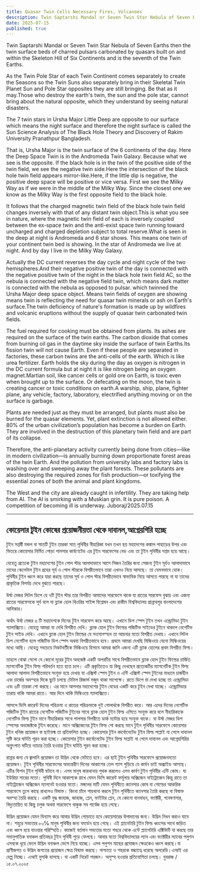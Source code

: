 ```yaml
---
title: Quasar Twin Cells Necessary Fires, Volcanoes
description: Twin Saptarshi Mandal or Seven Twin Star Nebula of Seven Earths then the twin surface beds of charred pulsars carbonated by quasars built on and within the Skeleton Hill of Six Continents and is the seventh of the Twin Earths.
date: 2025-07-15
published: true
---
```


Twin Saptarshi Mandal or Seven Twin Star Nebula of Seven Earths then the twin surface beds of charred pulsars carbonated by quasars built on and within the Skeleton Hill of Six Continents and is the seventh of the Twin Earths.

As the Twin Pole Star of each Twin Continent comes separately to create the Seasons so the Twin Suns also separately bring in their Skeletal Twin Planet Sun and Pole Star opposites they are still bringing. Be that as it may.Those who destroy the earth's twin, the sun and the pole star, cannot bring about the natural opposite, which they understand by seeing natural disasters.

The 7 twin stars in Ursha Major Little Deep are opposite to our surface which means the night surface and therefore the night surface is called the Sun Science Analysis of The Black Hole Theory and Discovery of Rakim University Pranathpur Bangladesh.

That is, Ursha Major is the twin surface of the 6 continents of the day. Here the Deep Space Twin is in the Andromeda Twin Galaxy. Because what we see is the opposite. If the black hole is in the twin of the positive side of the twin field, we see the negative twin side.Here the intersection of the black hole twin field appears mirror-like.Here, if the little dip is negative, the positive deep space will be positive or vice versa. First we see the Milky Way as if we were in the middle of the Milky Way. Since the closest one we know as the Milky Way is the first opposite field to the black hole.

It follows that the charged magnetic twin field of the black hole twin field changes inversely with that of any distant twin object.This is what you see in nature, where the magnetic twin field of each is inversely coupled between the ex-space twin and the anti-exist space twin running toward uncharged and charged depletion subject to total reserve.What is seen in the deep at night is Andromeda and 6 star shows. This means one twin of your continent twin bed is showing. In the star of Andromeda we live at night. And by day I live in the Milky Way Galaxy.

Actually the DC current reverses the day cycle and night cycle of the two hemispheres.And their negative positive twin of the day is connected with the negative positive twin of the night in the black hole twin field AC, so the nebula is connected with the negative field twin, which means dark matter is connected with the nebula as opposed to pulsar.
which twinned the Ursha Major deep space object. Means twin fields of oxygen are showing means twin is reflecting the need for quasar twin minerals or ash on Earth's surface.The twin deficiency of nature's formation is made up by wildfires and volcanic eruptions without the supply of quasar twin carbonated twin fields.

The fuel required for cooking must be obtained from plants. Its ashes are required on the surface of the twin earths. The carbon dioxide that comes from burning oil gas in the daytime sky inside the surface of twin Earths.Its fission twin will not cause Earth. Even if these people are separated in factories, these carbon twins are the anti-cells of the earth. Which is like urea fertilizer. Earth holds the sky during the day as oxygen is nitrogen in the DC current formula but at night it is like nitrogen being an oxygen magnet.Martian soil, like cancer cells or gold ore on Earth, is toxic even when brought up to the surface. Or defecating on the moon, the twin is creating cancer or toxic conditions on earth.A warship, ship, plane, fighter plane, any vehicle, factory, laboratory, electrified anything moving or on the surface is garbage.

Plants are needed just as they must be arranged, but plants must also be burned for the quasar elements. Yet, plant extinction is not allowed either. 80% of the urban civilization’s population has become a burden on Earth. They are involved in the destruction of this planetary twin field and are part of its collapse.

Therefore, the anti-planetary activity currently being done from cities—like in modern civilization—is annually burning down proportionate forest areas of the twin Earth. And the pollution from university labs and factory labs is washing over and sweeping away the plant forests. These pollutants are also destroying the required zones for fish production—or toxifying the essential zones of both the animal and plant kingdoms.

The West and the city are already caught in infertility. They are taking help from AI. The AI is smirking with a Muskian grin. It is pure poison.
A competition of becoming ill is underway.
Juboraj/2025.07.15

---

## কোয়েসার টুইন কোষের প্রয়োজনীয়তা থেকে দাবানল,আগ্নেয়গিরি হচ্ছে

   টুইন সপ্তর্ষী মন্ডল বা সাতটি টুইন তারকা সাত পৃথিবীর নীহারিকা যখন তখন ছয় মহাদেশের কঙ্কাল পাহাড়ের উপর এবং ভিতরে  কোয়েসার নির্মিত পোড়া পালসার  কার্বণেটেড এর টুইন  সারফেসের বেড এবং তা টুইন পৃথিবীর  সপ্তম হয়ে আছে।

যেহেতু প্রত‍্যেক টুইন মহাদেশের টুইন পোল স্টার আলাদাভাবে আসে সিজন তৈরির জন‍্য সেজন‍্য টুইন সূর্যও আলাদাভাবে তাদের স্কেলেটাল টুইন গ্রহের সূর্য ও পোল স্টারকে বিপরীতভাবে তারা এখনও নিয়ে আসছে। তা যেমনভাবে হোক।
পৃথিবীর টুইন ধ্বংস করে যারা করছে তাদের সূর্য ও পোল স্টার   বিপরীতভাবে স্বাভাবিক নিয়ে আসতে পারছে না যা তাদের প্রাকৃতিক বিপর্যয় দেখে বুঝতে পারছে।

উর্ষা মেজর লিটল ডিপে যে ৭টি টুইন স্টার তার বিপরীত আমাদের সারফেসে থাকে যা রাতের সারফেস বুঝায় এবং এজন‍্য রাতের সারফেসকে  সূর্য বলে যা ব্ল‍্যাক হোল থিওরির সাইন্স বিশ্লেষন এবং রাকীম বিশ্ববিদ্যালয় প্রান্নাথপুর বাংলাদেশের আবিস্কার।

অর্থাৎ উর্ষা মেজর ৬ টি মহাদেশকে দিনের টুইন সারফেস করে আছে। এখানে ডিপ স্পেস টুইন  তখন এন্ড্রোমিডা টুইন গ‍্যালাক্সিতে। যেহেতু আমরা যা দেখি বিপরীত দেখি। ব্ল‍্যাক হোল টুইন ফিল্ডের পজিটিভ সাইডের টুইনে থাকলে নেগেটিভ টুইন সাইড দেখি। এখানে ব্ল‍্যাক হোল  টুইন ফিল্ডের যে সংযোগস্হল তা আয়নার মতো বিপরীত দেখায়। এখানে লিটল ডিপ নেগেটিভ হলে পজিটিভ ডিপ স্পেস অথবা বিপরীতভাবে হবে। প্রথমে আমরা দেখছি মিল্কিওয়ে যেনো মিল্কিওয়ের মধ‍্যে আছি। যেহেতু সবচেয়ে নিকটবর্তীকে মিল্কিওয়ে হিসাবে আমরা জানি এজন‍্য এটি ব্ল‍্যাক হোলের প্রথম বিপরীত ফিল্ড।

তাহলে বোঝা গেলো যে কোনো দূরের টুইন অবজেক্ট একটি অপরটির সাথে বিপরীতভাবে ব্ল‍্যাক হোল টুইন ফিল্ডের চার্জিত ম‍্যাগনেটিক টুইন ফিল্ড পরিবর্তন হতে হতে চলে। এটি প্রকৃতিতেও যা কিছু দেখছেন প্রত‍্যেকটির ম‍্যাগনেটিক টুইন ফিল্ড আলাদা আলাদা বিপরীতভাবে সংযুক্ত হয়ে দেখায় যা এক্সিস্ট স্পেস টুইন ও এন্টি এক্সিস্ট স্পেস টুইনের মাধ‍্যমে চার্জহীন এবং চার্জের অবস্হার দিকে ছুটে চলছে টোটাল রিজার্ভ মজুদ থাকা সাপেক্ষে। রাতে ডিপে যা দেখা হচ্ছে তা এন্ড্রোমিডা এবং ৬টি তারকা শো করছে। এর মানে আপনার মহাদেশের টুইন বেডের একটি করে টুইন দেখা যাচ্ছে। এন্ড্রোমিডার তারায় থাকি আমরা রাতে। আর দিনে থাকি মিল্কিওয়ে গ‍্যালাক্সিতে।

আসলে ডিসি কারেন্ট দিনের পরিক্রমা ও রাতের পরিক্রমাকে দুই গোলার্ধকে বিপরীত করে। আর এদের দিনের নেগেটিভ পজিটিভ টুইন রাতের নেগেটিভ পজিটিভ টুইনের সাথে ব্ল‍্যাক হোল টুইন ফিল্ড এসিতে সংযুক্ত করে বলে নীহারিকাকে নেগেটিভ ফিল্ড টুইন মানে নীহারিকার সাথে পালসার বিপরীতে ডার্ক ম‍্যাটার হয়ে সংযুক্ত থাকে।  যা উর্ষা মেজর ডিপ স্পেসের অবজেক্টকে টুইন করেছে। মানে অক্সিজেনের টুইন ফিল্ড শো করছে মানে টুইন পৃথিবীর সারফেসে কোয়েসার টুইন খনিজ প্রয়োজন বা ছাইভষ্ম তা প্রতিফলিত হচ্ছে। কোয়েসার টুইন কার্বোনেটেড টুইন ফিল্ড সাপ্লাই না পেলে দাবানল সৃষ্টি করে ঘাটতি পূরন করা হচ্ছে।
কোয়েসার টুইন কার্বোনেটেড টুইন ফিল্ড সাপ্লাই না পেলে দাবানল এবং  আগ্নেয়গিরির অগ্নুৎপাত ঘটিয়ে ন‍্যাচার তৈরি হওয়ার টুইন ঘাটতি পূরন করা হচ্ছে।

রান্নার জন‍্য যে জ্বালানি প্রয়োজন তা উদ্ভিদ থেকে মেটাতে হবে। এর ছাই  টুইন পৃথিবীর সারফেসে প্রয়োজনমতো প্রয়োজন। টুইন পৃথিবীর সারফেসের অভ‍্যন্তরীণ দিনের আকাশের তেল গ‍্যাস পুড়িয়ে যে কার্বন ডাই অক্সাইড আসছে। এটির ফিশন টুইন পৃথিবী ঘটাবে না। এসব মানুষ কারখানায় পৃথক করলেও এসব কার্বণ টুইন পৃথিবীর এন্টি কোষ। যা ইউরিয়া সারের মতো। পৃথিবী দিনে আকাশকে  রাখে যেমন ডিসি কারেন্ট ফর্মূলায় অক্সিজেন নাইট্রোজেন কিন্তু রাতে তা নাইট্রোজেন অক্সিজেন ম‍্যাগনেট হওয়ার মতো। মঙ্গলের মাটি যেমন পৃথিবীতে ক‍্যানসার কোষ বা গোল্ডের আকরিক সারফেসে তুলে কাছে রাখলেও বিষাক্ত। কিংবা চাঁদে পায়খানা করলে টুইন পৃথিবীতে ক‍্যানসার তৈরি করছে বা বিষাক্ত অবস্হা তৈরি করছে। একটি যুদ্ধ জাহাজ, জাহাজ, প্লেন, ফাইটার প্লেন, যে কোনো যানবাহন, ফ‍্যাক্টরী, গবেষণাগার, বিদ‍্যুতায়িত যা কিছু চলুক অথবা সারফেসে থাকুক সব  গার্বেজ হয়ে গেছে।

উদ্ভিদ প্রয়োজন যেমন বিন‍্যাস করে আবার উদ্ভিদ পোড়াতে হবে কোয়েসারের উপাদানের জন‍্য। উদ্ভিদ নিধন করাও যাবে না। শহুরে সভ‍্যতার ৮০℅ মানুষ পৃথিবীর জন‍্য ফার্ডেন হয়ে গেছে। এই প্ল‍্যানেটারি টুইন ফিল্ড ধ্বংসের সাথে জড়িত এবং ধ্বংস হয়ে যাওয়ার পরিস্হিতি। কাজেই বর্তমান সভ‍্যতার মতো শহরে থেকে এন্টে প্ল‍্যানেটারি এক্টিভিটি যা করছে তার সমানুপাতিক বনাঞ্চল প্রতিবছর টুইন পৃথিবী পুড়ে ফেলছে। আবার যতো বিশ্ববিদ্যালয়ের  ল‍্যাব এবং ফ‍্যাক্টরীর ল‍্যাবের পলুশন এসবকে ধূয়ে ফেলে উদ্ভিদ বনাঞ্চল ভেসে নিয়ে যাচ্ছে। এসব পলুশন মাছের প্রযোজন ক্ষেত্রকেও ধ্বংস করছে।বা প্রাণীজগত ও উদ্ভিদ জগতের প্রয়োজন ক্ষেত্র বিষাক্ত করছে। পাশ্চাত‍্য ও শহরকে বন্ধ‍্যাত্বে ধরেছে অলরেডি।এআই  এর হেল্প নিচ্ছে। এআই  মুসকি হাসছে। যা একটি নিরেট পয়জন।
অসুস্হ হওয়ার প্রতিযোগিতা চলছে।
যুবরাজ /১৫.০৭.২০২৫
